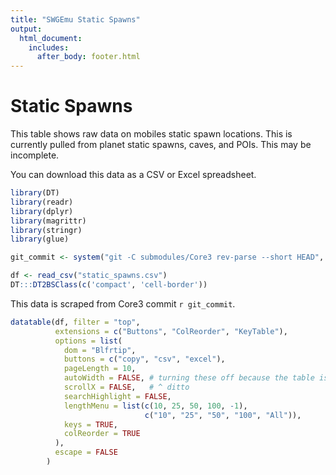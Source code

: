 ```yaml
---
title: "SWGEmu Static Spawns"
output:
  html_document:
    includes:
      after_body: footer.html
---
```


# Static Spawns

This table shows raw data on mobiles static spawn locations. This is currently pulled from planet static spawns, caves, and POIs. This may be incomplete.

You can download this data as a CSV or Excel spreadsheet.

```r
library(DT)
library(readr)
library(dplyr)
library(magrittr)
library(stringr)
library(glue)

git_commit <- system("git -C submodules/Core3 rev-parse --short HEAD", intern = TRUE)

df <- read_csv("static_spawns.csv")
DT:::DT2BSClass(c('compact', 'cell-border'))
```

This data is scraped from Core3 commit `r git_commit`.

```r
datatable(df, filter = "top",
          extensions = c("Buttons", "ColReorder", "KeyTable"),
          options = list(
            dom = "Blfrtip",
            buttons = c("copy", "csv", "excel"),
            pageLength = 10,
            autoWidth = FALSE, # turning these off because the table is too wide and break Firefox
            scrollX = FALSE,   # ^ ditto
            searchHighlight = FALSE,
            lengthMenu = list(c(10, 25, 50, 100, -1),
                              c("10", "25", "50", "100", "All")),
            keys = TRUE,
            colReorder = TRUE
          ),
          escape = FALSE
        )
```

